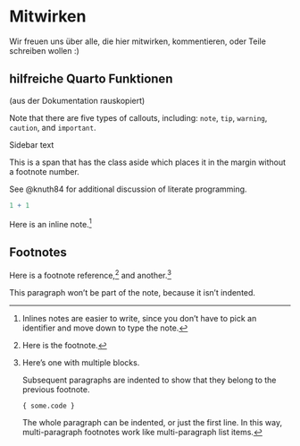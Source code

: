 # Mitwirken {.unnumbered}

Wir freuen uns über alle, die hier mitwirken, kommentieren, oder Teile schreiben wollen :)


## hilfreiche Quarto Funktionen

(aus der Dokumentation rauskopiert)


:::{.callout-note}
Note that there are five types of callouts, including: 
`note`, `tip`, `warning`, `caution`, and `important`.
:::

::: {.column-margin}
Sidebar text
:::

[This is a span that has the class aside which places it in the margin without a footnote number.]{.aside}

See @knuth84 for additional discussion of literate programming.

```r
1 + 1
```


Here is an inline note.^[Inlines notes are easier to write,
since you don't have to pick an identifier and move down to
type the note.]


## Footnotes

Here is a footnote reference,[^1] and another.[^longnote]

[^1]: Here is the footnote.

[^longnote]: Here's one with multiple blocks.

    Subsequent paragraphs are indented to show that they
belong to the previous footnote.

        { some.code }

    The whole paragraph can be indented, or just the first
    line.  In this way, multi-paragraph footnotes work like
    multi-paragraph list items.

This paragraph won't be part of the note, because it
isn't indented.